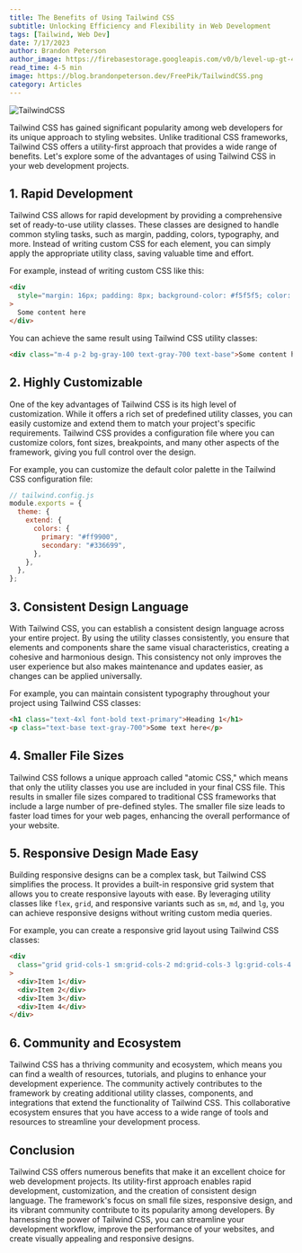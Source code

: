 ```yaml
---
title: The Benefits of Using Tailwind CSS
subtitle: Unlocking Efficiency and Flexibility in Web Development
tags: [Tailwind, Web Dev]
date: 7/17/2023
author: Brandon Peterson
author_image: https://firebasestorage.googleapis.com/v0/b/level-up-gt-479b6.appspot.com/o/Brandon.webp?alt=media&token=f7cd367f-40c0-4237-87f2-b8ec11dcf411
read_time: 4-5 min
image: https://blog.brandonpeterson.dev/FreePik/TailwindCSS.png
category: Articles
---
```


![TailwindCSS](https://blog.brandonpeterson.dev/FreePik/TailwindCSS.png)

Tailwind CSS has gained significant popularity among web developers for its unique approach to styling websites. Unlike traditional CSS frameworks, Tailwind CSS offers a utility-first approach that provides a wide range of benefits. Let's explore some of the advantages of using Tailwind CSS in your web development projects.

## 1. Rapid Development

Tailwind CSS allows for rapid development by providing a comprehensive set of ready-to-use utility classes. These classes are designed to handle common styling tasks, such as margin, padding, colors, typography, and more. Instead of writing custom CSS for each element, you can simply apply the appropriate utility class, saving valuable time and effort.

For example, instead of writing custom CSS like this:

```html
<div
  style="margin: 16px; padding: 8px; background-color: #f5f5f5; color: #333; font-size: 16px;"
>
  Some content here
</div>
```

You can achieve the same result using Tailwind CSS utility classes:

```html
<div class="m-4 p-2 bg-gray-100 text-gray-700 text-base">Some content here</div>
```

## 2. Highly Customizable

One of the key advantages of Tailwind CSS is its high level of customization. While it offers a rich set of predefined utility classes, you can easily customize and extend them to match your project's specific requirements. Tailwind CSS provides a configuration file where you can customize colors, font sizes, breakpoints, and many other aspects of the framework, giving you full control over the design.

For example, you can customize the default color palette in the Tailwind CSS configuration file:

```javascript
// tailwind.config.js
module.exports = {
  theme: {
    extend: {
      colors: {
        primary: "#ff9900",
        secondary: "#336699",
      },
    },
  },
};
```

## 3. Consistent Design Language

With Tailwind CSS, you can establish a consistent design language across your entire project. By using the utility classes consistently, you ensure that elements and components share the same visual characteristics, creating a cohesive and harmonious design. This consistency not only improves the user experience but also makes maintenance and updates easier, as changes can be applied universally.

For example, you can maintain consistent typography throughout your project using Tailwind CSS classes:

```html
<h1 class="text-4xl font-bold text-primary">Heading 1</h1>
<p class="text-base text-gray-700">Some text here</p>
```

## 4. Smaller File Sizes

Tailwind CSS follows a unique approach called "atomic CSS," which means that only the utility classes you use are included in your final CSS file. This results in smaller file sizes compared to traditional CSS frameworks that include a large number of pre-defined styles. The smaller file size leads to faster load times for your web pages, enhancing the overall performance of your website.

## 5. Responsive Design Made Easy

Building responsive designs can be a complex task, but Tailwind CSS simplifies the process. It provides a built-in responsive grid system that allows you to create responsive layouts with ease. By leveraging utility classes like `flex`, `grid`, and responsive variants such as `sm`, `md`, and `lg`, you can achieve responsive designs without writing custom media queries.

For example, you can create a responsive grid layout using Tailwind CSS classes:

```html
<div
  class="grid grid-cols-1 sm:grid-cols-2 md:grid-cols-3 lg:grid-cols-4 gap-4"
>
  <div>Item 1</div>
  <div>Item 2</div>
  <div>Item 3</div>
  <div>Item 4</div>
</div>
```

## 6. Community and Ecosystem

Tailwind CSS has a thriving community and ecosystem, which means you can find a wealth of resources, tutorials, and plugins to enhance your development experience. The community actively contributes to the framework by creating additional utility classes, components, and integrations that extend the functionality of Tailwind CSS. This collaborative ecosystem ensures that you have access to a wide range of tools and resources to streamline your development process.

## Conclusion

Tailwind CSS offers numerous benefits that make it an excellent choice for web development projects. Its utility-first approach enables rapid development, customization, and the creation of consistent design language. The framework's focus on small file sizes, responsive design, and its vibrant community contribute to its popularity among developers. By harnessing the power of Tailwind CSS, you can streamline your development workflow, improve the performance of your websites, and create visually appealing and responsive designs.
